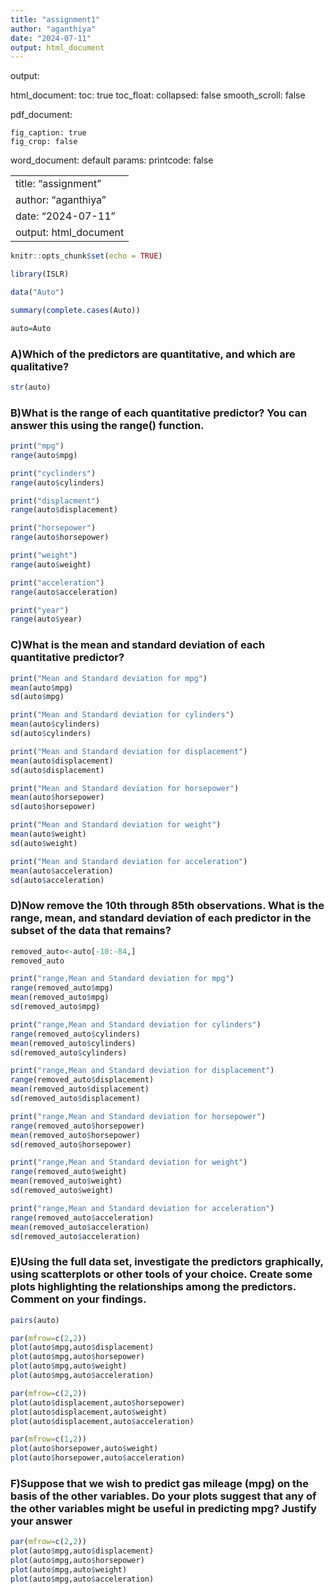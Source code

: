 ---
title: "assignment1"
author: "aganthiya"
date: "2024-07-11"
output: html_document
---

output:
  
  html_document:
    toc: true
    toc_float:
      collapsed: false
      smooth_scroll: false
        
  pdf_document:
    
    fig_caption: true
    fig_crop: false
  word_document: default
params:
    printcode: false


---
title: "assignment"
author: "aganthiya"
date: "2024-07-11"
output: html_document
---

```{r setup, include=FALSE}
knitr::opts_chunk$set(echo = TRUE)
```

```{r}
library(ISLR)
```
```{r}
data("Auto")
```

```{r}
summary(complete.cases(Auto))
```

```{r}
auto=Auto 
```
### A)Which of the predictors are quantitative, and which are qualitative?
```{r}
str(auto)
```
### B)What is the range of each quantitative predictor? You can answer this using the range() function.

```{r}
print("mpg")
range(auto$mpg)
```
```{r}
print("cyclinders")
range(auto$cylinders)
```
```{r}
print("displacment")
range(auto$displacement)

```
```{r}
print("horsepower")
range(auto$horsepower)

```
```{r}
print("weight")
range(auto$weight)
```
```{r}
print("acceleration")
range(auto$acceleration)

```
```{r}
print("year")
range(auto$year)
```
### C)What is the mean and standard deviation of each quantitative predictor?
```{r}
print("Mean and Standard deviation for mpg")
mean(auto$mpg)
sd(auto$mpg)
```
```{r}
print("Mean and Standard deviation for cylinders")
mean(auto$cylinders)
sd(auto$cylinders)
```
```{r}
print("Mean and Standard deviation for displacement")
mean(auto$displacement)
sd(auto$displacement)
```

```{r}
print("Mean and Standard deviation for horsepower")
mean(auto$horsepower)
sd(auto$horsepower)
```
```{r}
print("Mean and Standard deviation for weight")
mean(auto$weight)
sd(auto$weight)
```
```{r}
print("Mean and Standard deviation for acceleration")
mean(auto$acceleration)
sd(auto$acceleration)

```
### D)Now remove the 10th through 85th observations. What is the range, mean, and standard deviation of each predictor in the subset of the data that remains? 
```{r}
removed_auto<-auto[-10:-84,]
removed_auto
```
```{r}
print("range,Mean and Standard deviation for mpg")
range(removed_auto$mpg)
mean(removed_auto$mpg)
sd(removed_auto$mpg)
```
```{r}
print("range,Mean and Standard deviation for cylinders")
range(removed_auto$cylinders)
mean(removed_auto$cylinders)
sd(removed_auto$cylinders)
```
```{r}
print("range,Mean and Standard deviation for displacement")
range(removed_auto$displacement)
mean(removed_auto$displacement)
sd(removed_auto$displacement)

```
```{r}
print("range,Mean and Standard deviation for horsepower")
range(removed_auto$horsepower)
mean(removed_auto$horsepower)
sd(removed_auto$horsepower)

```
```{r}
print("range,Mean and Standard deviation for weight")
range(removed_auto$weight)
mean(removed_auto$weight)
sd(removed_auto$weight)

```
```{r}
print("range,Mean and Standard deviation for acceleration")
range(removed_auto$acceleration)
mean(removed_auto$acceleration)
sd(removed_auto$acceleration)

```
### E)Using the full data set, investigate the predictors graphically, using scatterplots or other tools of your choice. Create some plots highlighting the relationships among the predictors. Comment on your findings.
```{r}
pairs(auto)
```
```{r}
par(mfrow=c(2,2))
plot(auto$mpg,auto$displacement)
plot(auto$mpg,auto$horsepower)
plot(auto$mpg,auto$weight)
plot(auto$mpg,auto$acceleration)
```
```{r}
par(mfrow=c(2,2))
plot(auto$displacement,auto$horsepower)
plot(auto$displacement,auto$weight)
plot(auto$displacement,auto$acceleration)
```
```{r}
par(mfrow=c(1,2))
plot(auto$horsepower,auto$weight)
plot(auto$horsepower,auto$acceleration)
```
### F)Suppose that we wish to predict gas mileage (mpg) on the basis of the other variables. Do your plots suggest that any of the other variables might be useful in predicting mpg? Justify your answer

```{r}
par(mfrow=c(2,2))
plot(auto$mpg,auto$displacement)
plot(auto$mpg,auto$horsepower)
plot(auto$mpg,auto$weight)
plot(auto$mpg,auto$acceleration)
```
```{r}

```

